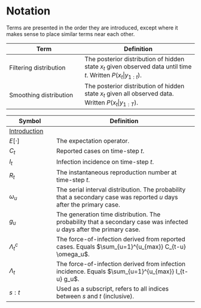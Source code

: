 # Notation

Terms are presented in the order they are introduced, except where it makes sense to place similar terms near each other.

|Term|Definition|
|--|---|
|Filtering distribution|The posterior distribution of hidden state $x_t$ given observed data until time $t$. Written $P(x_t | y_{1:t})$.|
|Smoothing distribution|The posterior distribution of hidden state $x_t$ given all observed data. Written $P(x_t|y_{1:T})$.|


|Symbol|Definition|
|-|---|
|[Introduction](link.link)| <!-- #TODO: Figure out how to make this span -->
|$E[\cdot]$|The expectation operator.|
|$C_t$| Reported cases on time-step $t$.|
|$I_t$| Infection incidence on time-step $t$.|
|$R_t$| The instantaneous reproduction number at time-step $t$.|
|$\omega_u$| The serial interval distribution. The probability that a secondary case was reported $u$ days after the primary case.|
|$g_u$| The generation time distribution. The probability that a secondary case was infected $u$ days after the primary case.
|$\Lambda_t^c$ | The force-of-infection derived from reported cases. Equals $\sum_{u=1}^{u_{max}} C_{t-u} \omega_u$.|
|$\Lambda_t$| The force-of-infection derived from infection incidence. Equals $\sum_{u=1}^{u_{max}} I_{t-u} g_u$.|
|$s:t$| Used as a subscript, refers to all indices between $s$ and $t$ (inclusive).|